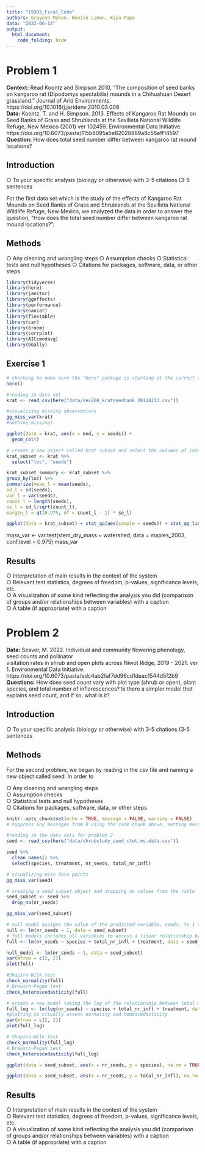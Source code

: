 ```yaml
---
title: "193DS_Final_Code"
authors: Graycen Mahon, Benise Limon, Kiya Pupa
data: "2023-06-12"
output:
  html_document:
    code_folding: hide
---
```


# Problem 1

**Context:** Read Koontz and Simpson 2010, "The composition of seed banks on kangaroo rat (Dipodomys spectabilis) mounds in a Chihuahuan Desert grassland." Journal of Arid Environments. https://doi.org/10.1016/j.jaridenv.2010.03.008\
**Data:** Koontz, T. and H. Simpson. 2013. Effects of Kangaroo Rat Mounds on Seed Banks of Grass and Shrublands at the Sevilleta National Wildlife Refuge, New Mexico (2001) ver 102459. Environmental Data Initiative.\
https://doi.org/10.6073/pasta/115b8095a5e82028869a8c56eff14597\
**Question:** How does total seed number differ between kangaroo rat mound locations?

## Introduction

○ To your specific analysis (biology or otherwise) with 3-5 citations (3-5\
sentences

For the first data set which is the study of the effects of Kangaroo Rat Mounds on Seed Banks of Grass and Shrublands at the Sevilleta National Wildlife Refuge, New Mexico, we analyzed the data in order to answer the question, "How does the total seed number differ between kangaroo rat mound locations?".

## Methods
○ Any cleaning and wrangling steps
○ Assumption checks
○ Statistical tests and null hypotheses
○ Citations for packages, software, data, or other steps

```r
library(tidyverse)
library(here)
library(janitor)
library(ggeffects)
library(performance)
library(naniar) 
library(flextable)
library(car)
library(broom)
library(corrplot)
library(AICcmodavg)
library(GGally)
```

## Exercise 1

```r
# checking to make sure the "here" package is starting at the correct directory
here()

#reading in data set
krat <- read_csv(here("data/sev208_kratseedbank_20120213.csv"))
```

```r
#visualizing missing observations
gg_miss_var(krat)
#nothing missing!
```

```r
ggplot(data = krat, aes(x = mnd, y = seeds)) +
  geom_col()
```

```r
# create a new object called krat subset and select the columns of interest (location and seeds)
krat_subset <- krat %>% 
  select("loc", "seeds")
```

```r
krat_subset_summary <- krat_subset %>%
group_by(loc) %>%
summarize(mean_l = mean(seeds),
sd_l = sd(seeds),
var_l = var(seeds),
count_l = length(seeds),
se_l = sd_l/sqrt(count_l),
margin_l = qt(0.975, df = count_l - 1) * se_l)
```

```r
ggplot(data = krat_subset) + stat_qq(aes(sample = seeds)) + stat_qq_line(aes(sample = seeds), color = "orange") + facet_wrap(~ loc)
```

mass_var <- var.test(stem_dry_mass ~ watershed, data = maples_2003, conf.level = 0.975)
mass_var 

## Results

○ Interpretation of main results in the context of the system\
○ Relevant test statistics, degrees of freedom, p-values, significance levels, etc.\
○ A visualization of some kind reflecting the analysis you did (comparison of groups and/or relationships between variables) with a caption\
○ A table (if appropriate) with a caption

# Problem 2

**Data:** Seaver, M. 2022. Individual and community flowering phenology, seed counts and pollinator\
visitation rates in shrub and open plots across Niwot Ridge, 2019 - 2021. ver 1. Environmental Data Initiative. https://doi.org/10.6073/pasta/edc4ab2faf7dd96cd1deac1544d5f2b9\
**Questions:** How does seed count vary with plot type (shrub or open), plant species, and total number of inflorescences? Is there a simpler model that explains seed count, and if so, what is it?

## Introduction

○ To your specific analysis (biology or otherwise) with 3-5 citations (3-5\
sentences

## Methods

  For the second problem, we began by reading in the csv file and naming a new object called seed. In order to 

○ Any cleaning and wrangling steps\
○ Assumption checks\
○ Statistical tests and null hypotheses\
○ Citations for packages, software, data, or other steps

```r
knitr::opts_chunk$set(echo = TRUE, message = FALSE, warning = FALSE)
# suppress any messages from R using the code chunk above, setting messages and warnings to false}
```

```r
#reading in the data sets for problem 2
seed <- read_csv(here("data/shrubstudy_seed_ctwt.ms.data.csv"))
```

```r
seed %>% 
  clean_names() %>% 
  select(species, treatment, nr_seeds, total_nr_infl)
```

```r
# visualizing miss data points
gg_miss_var(seed)
```

```r
# creating a seed subset object and dropping na values from the table
seed_subset <- seed %>% 
  drop_na(nr_seeds)

gg_miss_var(seed_subset)
```

```r
# null model assigns the value of the predicted variable, seeds, to 1 so it is being modeled as a function of a constant term
null <- lm(nr_seeds ~ 1, data = seed_subset)
# full models includes all variables to assess a linear relationship between each predictor variable and seeds
full <- lm(nr_seeds ~ species + total_nr_infl + treatment, data = seed_subset)
```

```r
null_model <- lm(nr_seeds ~ 1, data = seed_subset)
par(mfrow = c(2, 2))
plot(full)
```

```r
#Shapiro-Wilk test 
check_normality(full)
# Breusch-Pagan test
check_heteroscedasticity(full)
```


```r
# create a new model taking the log of the relationship between total mass and species type
full_log <- lm(log(nr_seeds) ~ species + total_nr_infl + treatment, data = seed_subset)
#plotting to visually assess normality and homoscedasticity
par(mfrow = c(2, 2))
plot(full_log)
```


```r
# Shapiro-Wilk test 
check_normality(full_log)
# Breusch-Pagan test
check_heteroscedasticity(full_log)
```

```r
ggplot(data = seed_subset, aes(x = nr_seeds, y = species), na.rm = TRUE) + geom_col()
```

```r
ggplot(data = seed_subset, aes(x = nr_seeds, y = total_nr_infl), na.rm = TRUE) + geom_col()
```

## Results

○ Interpretation of main results in the context of the system\
○ Relevant test statistics, degrees of freedom, p-values, significance levels, etc.\
○ A visualization of some kind reflecting the analysis you did (comparison of groups and/or relationships between variables) with a caption\
○ A table (if appropriate) with a caption
